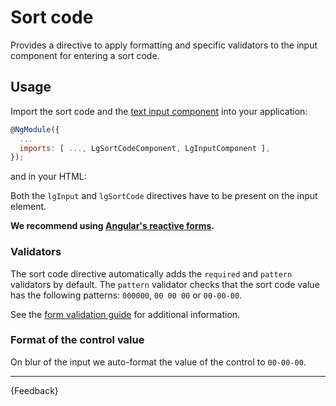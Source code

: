 
<Meta title="Patterns/Sort code/Guide" />

# Sort code

<p class="standfirst">Provides a directive to apply formatting and specific validators to the input component for entering a sort code.</p>

## Usage

Import the sort code and the [text input component](./?path=/docs/components-forms-text-input-guide--docs) into your application:

```js
@NgModule({
  ...
  imports: [ ..., LgSortCodeComponent, LgInputComponent ],
});
```

and in your HTML:

<Source of={SortCodeStories.sortCode} />

Both the `lgInput` and `lgSortCode` directives have to be present on the input element.

**We recommend using <a href="https://angular.io/guide/reactive-forms" target="_blank">Angular's reactive forms</a>.**

### Validators

The sort code directive automatically adds the `required` and `pattern` validators by default.
The `pattern` validator checks that the sort code value has the following patterns: `000000`, `00 00 00` or `00-00-00`.

See the [form validation guide](./?path=/docs/components-forms-form-validation-guide--docs) for additional information.

### Format of the control value

On blur of the input we auto-format the value of the control to `00-00-00`.

***

<Markdown>
  {Feedback}
</Markdown>
